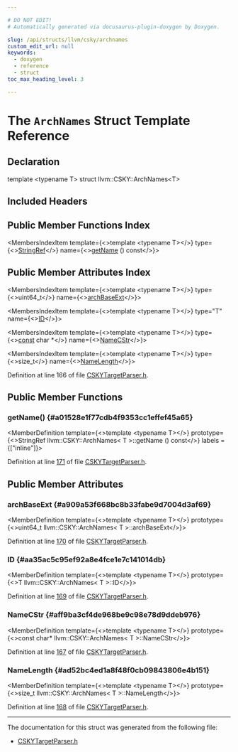 ```yaml
---

# DO NOT EDIT!
# Automatically generated via docusaurus-plugin-doxygen by Doxygen.

slug: /api/structs/llvm/csky/archnames
custom_edit_url: null
keywords:
  - doxygen
  - reference
  - struct
toc_max_heading_level: 3

---
```





# The `ArchNames` Struct Template Reference

<DoxygenPage pluginConfig={pluginConfig}>



## Declaration

<CodeBlock>template &lt;typename T&gt;
struct llvm::CSKY::ArchNames&lt;T&gt;</CodeBlock>

## Included Headers

<IncludesList>
<IncludesListItem
  filePath="llvm/TargetParser/CSKYTargetParser.h"
  permalink="/docs/api/files/include/include/llvm/include/llvm/targetparser/cskytargetparser-h"
  isLocal="true" />
</IncludesList>

## Public Member Functions Index

<MembersIndex>

<MembersIndexItem
  template={<>template &lt;typename T&gt;</>}
  type={<><a href="/docs/api/classes/llvm/stringref">StringRef</a></>}
  name={<><a href="#a01528e1f77cdb4f9353cc1effef45a65">getName</a> () const</>}>
</MembersIndexItem>

</MembersIndex>

## Public Member Attributes Index

<MembersIndex>

<MembersIndexItem
  template={<>template &lt;typename T&gt;</>}
  type={<>uint64&#95;t</>}
  name={<><a href="#a909a53f668bc8b33fabe9d7004d3af69">archBaseExt</a></>}>
</MembersIndexItem>

<MembersIndexItem
  template={<>template &lt;typename T&gt;</>}
  type="T"
  name={<><a href="#aa35ac5c95ef92a8e4fce1e7c141014db">ID</a></>}>
</MembersIndexItem>

<MembersIndexItem
  template={<>template &lt;typename T&gt;</>}
  type={<><a href="/docs/api/files/lib/lib/target/lib/target/aarch64/aarch64promoteconstant-cpp/#a90f8350fecae261c25be85d38b451bff">const</a> char &#42;</>}
  name={<><a href="#aff9ba3cf4de968be9c98e78d9ddeb976">NameCStr</a></>}>
</MembersIndexItem>

<MembersIndexItem
  template={<>template &lt;typename T&gt;</>}
  type={<>size&#95;t</>}
  name={<><a href="#ad52bc4ed1a8f48f0cb09843806e4b151">NameLength</a></>}>
</MembersIndexItem>

</MembersIndex>


Definition at line 166 of file <a href="/docs/api/files/include/include/llvm/include/llvm/targetparser/cskytargetparser-h">CSKYTargetParser.h</a>.

<SectionDefinition>

## Public Member Functions

### getName() {#a01528e1f77cdb4f9353cc1effef45a65}

<MemberDefinition
  template={<>template &lt;typename T&gt;</>}
  prototype={<>StringRef llvm::CSKY::ArchNames&lt; T &gt;::getName () const</>}
  labels = {["inline"]}>

Definition at line <a href="/docs/api/files/include/include/llvm/include/llvm/targetparser/cskytargetparser-h/#l00171">171</a> of file <a href="/docs/api/files/include/include/llvm/include/llvm/targetparser/cskytargetparser-h">CSKYTargetParser.h</a>.
</MemberDefinition>

</SectionDefinition>

<SectionDefinition>

## Public Member Attributes

### archBaseExt {#a909a53f668bc8b33fabe9d7004d3af69}

<MemberDefinition
  template={<>template &lt;typename T&gt;</>}
  prototype={<>uint64&#95;t llvm::CSKY::ArchNames&lt; T &gt;::archBaseExt</>}>

Definition at line <a href="/docs/api/files/include/include/llvm/include/llvm/targetparser/cskytargetparser-h/#l00170">170</a> of file <a href="/docs/api/files/include/include/llvm/include/llvm/targetparser/cskytargetparser-h">CSKYTargetParser.h</a>.
</MemberDefinition>

### ID {#aa35ac5c95ef92a8e4fce1e7c141014db}

<MemberDefinition
  template={<>template &lt;typename T&gt;</>}
  prototype={<>T llvm::CSKY::ArchNames&lt; T &gt;::ID</>}>

Definition at line <a href="/docs/api/files/include/include/llvm/include/llvm/targetparser/cskytargetparser-h/#l00169">169</a> of file <a href="/docs/api/files/include/include/llvm/include/llvm/targetparser/cskytargetparser-h">CSKYTargetParser.h</a>.
</MemberDefinition>

### NameCStr {#aff9ba3cf4de968be9c98e78d9ddeb976}

<MemberDefinition
  template={<>template &lt;typename T&gt;</>}
  prototype={<>const char&#42; llvm::CSKY::ArchNames&lt; T &gt;::NameCStr</>}>

Definition at line <a href="/docs/api/files/include/include/llvm/include/llvm/targetparser/cskytargetparser-h/#l00167">167</a> of file <a href="/docs/api/files/include/include/llvm/include/llvm/targetparser/cskytargetparser-h">CSKYTargetParser.h</a>.
</MemberDefinition>

### NameLength {#ad52bc4ed1a8f48f0cb09843806e4b151}

<MemberDefinition
  template={<>template &lt;typename T&gt;</>}
  prototype={<>size&#95;t llvm::CSKY::ArchNames&lt; T &gt;::NameLength</>}>

Definition at line <a href="/docs/api/files/include/include/llvm/include/llvm/targetparser/cskytargetparser-h/#l00168">168</a> of file <a href="/docs/api/files/include/include/llvm/include/llvm/targetparser/cskytargetparser-h">CSKYTargetParser.h</a>.
</MemberDefinition>

</SectionDefinition>

<hr/>

The documentation for this struct was generated from the following file:

<ul>
<li><a href="/docs/api/files/include/include/llvm/include/llvm/targetparser/cskytargetparser-h">CSKYTargetParser.h</a></li>
</ul>

</DoxygenPage>
